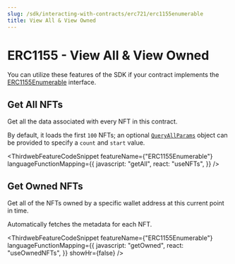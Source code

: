 ```yaml
---
slug: /sdk/interacting-with-contracts/erc721/erc1155enumerable
title: View All & View Owned
---
```



# ERC1155 - View All & View Owned

You can utilize these features of the SDK if your contract implements the [ERC1155Enumerable](/contractkit/interfaces/erc1155enumerable) interface.

<div className="row" style={{ marginBottom: 24 }}>
  <div className="col col--12" style={{ marginTop: 8 }}>
    <QuickstartCard
      name="Learn how to implement ERC1155Enumerable in your smart contract"
      link={"/contractkit/interfaces/erc1155enumerable"}
      image="/assets/icons/general.png"
    />
  </div>
</div>

## Get All NFTs

Get all the data associated with every NFT in this contract.

By default, it loads the first `100` NFTs; an optional [`QueryAllParams`](https://portal.thirdweb.com/typescript/sdk.queryallparams)
object can be provided to specify a `count` and `start` value.

<ThirdwebFeatureCodeSnippet
  featureName={"ERC1155Enumerable"}
  languageFunctionMapping={{
    javascript: "getAll",
    react: "useNFTs",
  }}
/>

## Get Owned NFTs

Get all of the NFTs owned by a specific wallet address at this current point in time.

Automatically fetches the metadata for each NFT.

<ThirdwebFeatureCodeSnippet
  featureName={"ERC1155Enumerable"}
  languageFunctionMapping={{
    javascript: "getOwned",
    react: "useOwnedNFTs",
  }}
  showHr={false}
/>
